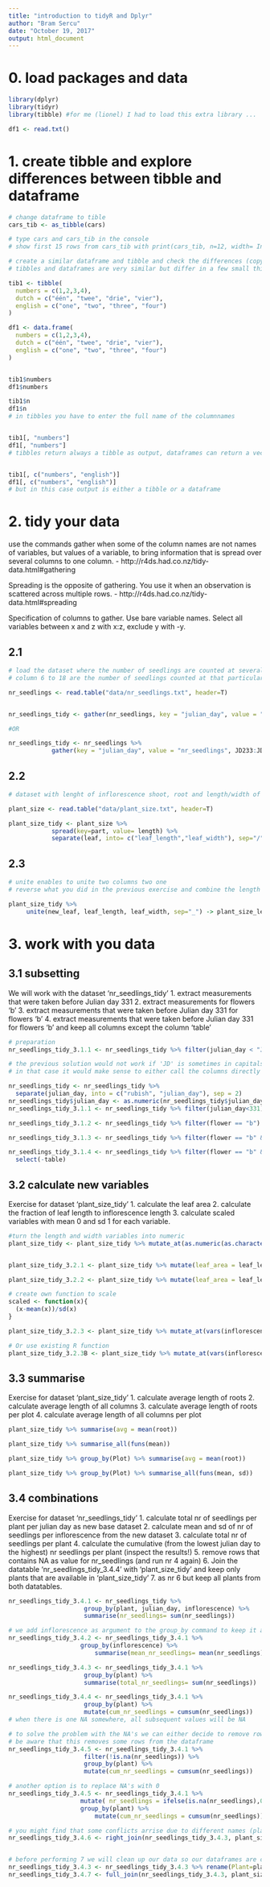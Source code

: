 ```yaml
---
title: "introduction to tidyR and Dplyr"
author: "Bram Sercu"
date: "October 19, 2017"
output: html_document
---
```



# 0. load packages and data

```r
library(dplyr)
library(tidyr)
library(tibble) #for me (lionel) I had to load this extra library ...

df1 <- read.txt()
```


# 1. create tibble and explore differences between tibble and dataframe
```r
# change dataframe to tible
cars_tib <- as_tibble(cars)

# type cars and cars_tib in the console
# show first 15 rows from cars_tib with print(cars_tib, n=12, width= Inf)

# create a similar dataframe and tibble and check the differences (copy to console)
# tibbles and dataframes are very similar but differ in a few small things

tib1 <- tibble(
  numbers = c(1,2,3,4), 
  dutch = c("één", "twee", "drie", "vier"),
  english = c("one", "two", "three", "four")
)

df1 <- data.frame(
  numbers = c(1,2,3,4), 
  dutch = c("één", "twee", "drie", "vier"),
  english = c("one", "two", "three", "four")
)


tib1$numbers
df1$numbers

tib1$n
df1$n
# in tibbles you have to enter the full name of the columnnames


tib1[, "numbers"]
df1[, "numbers"]
# tibbles return always a tibble as output, dataframes can return a vector


tib1[, c("numbers", "english")]
df1[, c("numbers", "english")]
# but in this case output is either a tibble or a dataframe

```

# 2. tidy your data
use the commands gather when some of the column names are not names of variables, but values of a variable, to bring information that is spread over several columns to one column.
- http://r4ds.had.co.nz/tidy-data.html#gathering

Spreading is the opposite of gathering. You use it when an observation is scattered across multiple rows. 
- http://r4ds.had.co.nz/tidy-data.html#spreading

Specification of columns to gather. Use bare variable names. Select all variables between x and z with x:z, exclude y with -y.


## 2.1
```r
# load the dataset where the number of seedlings are counted at several dates (given in Julian Date)
# column 6 to 18 are the number of seedlings counted at that particular day (represented as julian day).

nr_seedlings <- read.table("data/nr_seedlings.txt", header=T)


nr_seedlings_tidy <- gather(nr_seedlings, key = "julian_day", value = "nr_seedlings", -plant, -inflorescence, -flower, -table, -plate)

#OR

nr_seedlings_tidy <- nr_seedlings %>% 
			gather(key = "julian_day", value = "nr_seedlings", JD233:JD399)
```

## 2.2
```r
# dataset with lenght of inflorescence shoot, root and length/width of leaf

plant_size <- read.table("data/plant_size.txt", header=T)

plant_size_tidy <- plant_size %>% 
			spread(key=part, value= length) %>% 
  			separate(leaf, into= c("leaf_length","leaf_width"), sep="/")

```

## 2.3
```r
# unite enables to unite two columns two one
# reverse what you did in the previous exercise and combine the length and width of the leaf again to  one column using '_' as separator between the values

plant_size_tidy %>%
	 unite(new_leaf, leaf_length, leaf_width, sep="_") -> plant_size_less_tidy
```


# 3. work with you data
## 3.1 subsetting

We will work with the dataset 'nr_seedlings_tidy'
1. extract measurements that were taken before Julian day 331 
2. extract measurements for flowers 'b'
3. extract measurements that were taken before Julian day 331 for flowers 'b'
4. extract measurements that were taken before Julian day 331 for flowers 'b' and keep all columns except the column 'table'

```r
# preparation
nr_seedlings_tidy_3.1.1 <- nr_seedlings_tidy %>% filter(julian_day < "JD331")

# the previous solution would not work if 'JD' is sometimes in capitals and sometimes in small letters 'jd'
# in that case it would make sense to either call the columns directly or separate the column to obtain a numeric column.

nr_seedlings_tidy <- nr_seedlings_tidy %>% 
  separate(julian_day, into = c("rubish", "julian_day"), sep = 2)
nr_seedlings_tidy$julian_day <- as.numeric(nr_seedlings_tidy$julian_day)
nr_seedlings_tidy_3.1.1 <- nr_seedlings_tidy %>% filter(julian_day<331)

nr_seedlings_tidy_3.1.2 <- nr_seedlings_tidy %>% filter(flower == "b")

nr_seedlings_tidy_3.1.3 <- nr_seedlings_tidy %>% filter(flower == "b" & julian_day<331)

nr_seedlings_tidy_3.1.4 <- nr_seedlings_tidy %>% filter(flower == "b" & julian_day<331) %>%
  select(-table)

```

## 3.2 calculate new variables
Exercise for dataset 'plant_size_tidy'
1. calculate the leaf area
2. calculate the fraction of leaf length to inflorescence length
3. calculate scaled variables with mean 0 and sd 1 for each variable.

```r
#turn the length and width variables into numeric
plant_size_tidy <- plant_size_tidy %>% mutate_at(as.numeric(as.character()),-plant,-plot)


plant_size_tidy_3.2.1 <- plant_size_tidy %>% mutate(leaf_area = leaf_length*leaf_width)

plant_size_tidy_3.2.2 <- plant_size_tidy %>% mutate(leaf_area = leaf_length/inflorescence)

# create own function to scale
scaled <- function(x){
  (x-mean(x))/sd(x)
}

plant_size_tidy_3.2.3 <- plant_size_tidy %>% mutate_at(vars(inflorescence:root), funs(scaled))

# Or use existing R function
plant_size_tidy_3.2.3B <- plant_size_tidy %>% mutate_at(vars(inflorescence:root), funs(scale))

```

## 3.3 summarise
Exercise for dataset 'plant_size_tidy'
1. calculate average length of roots
2. calculate average length of all columns
3. calculate average length of roots per plot
4. calculate average length of all columns per plot

```r
plant_size_tidy %>% summarise(avg = mean(root))

plant_size_tidy %>% summarise_all(funs(mean))

plant_size_tidy %>% group_by(Plot) %>% summarise(avg = mean(root))

plant_size_tidy %>% group_by(Plot) %>% summarise_all(funs(mean, sd))

```


## 3.4 combinations

Exercise for dataset 'nr_seedlings_tidy'
1. calculate total nr of seedlings per plant per julian day as new base dataset
2. calculate mean and sd of nr of seedlings per inflorescence from the new dataset
3. calculate total nr of seedlings per plant
4. calculate the cumulative (from the lowest julian day to the highest) nr seedlings per plant  (inspect the results!)
5. remove rows that contains NA as value for nr_seedlings (and run nr 4 again)
6. Join the datatable 'nr_seedlings_tidy_3.4.4' with 'plant_size_tidy' and keep only plants that are available in 'plant_size_tidy'
7. as nr 6 but keep all plants from both datatables.

```r
nr_seedlings_tidy_3.4.1 <- nr_seedlings_tidy %>%
					 group_by(plant, julian_day, inflorescence) %>%
					 summarise(nr_seedlings= sum(nr_seedlings))

# we add inflorescence as argument to the group_by command to keep it as a column in order to use it in the next exercise 3.4.2
nr_seedlings_tidy_3.4.2 <- nr_seedlings_tidy_3.4.1 %>% 
					group_by(inflorescence) %>%
				        summarise(mean_nr_seedlings= mean(nr_seedlings), sd_nr_seedlings= sd(nr_seedlings))

nr_seedlings_tidy_3.4.3 <- nr_seedlings_tidy_3.4.1 %>%
					 group_by(plant) %>%
					 summarise(total_nr_seedlings= sum(nr_seedlings))

nr_seedlings_tidy_3.4.4 <- nr_seedlings_tidy_3.4.1 %>%
					 group_by(plant) %>%
					 mutate(cum_nr_seedlings = cumsum(nr_seedlings))
# when there is one NA somewhere, all subsequent values will be NA

# to solve the problem with the NA's we can either decide to remove rows with NA from the dataset
# be aware that this removes some rows from the dataframe
nr_seedlings_tidy_3.4.5 <- nr_seedlings_tidy_3.4.1 %>%
					 filter(!is.na(nr_seedlings)) %>%
  					 group_by(plant) %>% 
  					 mutate(cum_nr_seedlings = cumsum(nr_seedlings))

# another option is to replace NA's with 0
nr_seedlings_tidy_3.4.5 <- nr_seedlings_tidy_3.4.1 %>% 
  					mutate( nr_seedlings = ifelse(is.na(nr_seedlings),0,nr_seedlings)) %>%
  					group_by(plant) %>% 
 				        mutate(cum_nr_seedlings = cumsum(nr_seedlings))

# you might find that some conflicts arrise due to different names (plant and Plant with capital).
nr_seedlings_tidy_3.4.6 <- right_join(nr_seedlings_tidy_3.4.3, plant_size_tidy, by = c("plant" = "Plant"))


# before performing 7 we will clean up our data so our dataframes are compatible using some other dplyr functions
nr_seedlings_tidy_3.4.3 <- nr_seedlings_tidy_3.4.3 %>% rename(Plant=plant)
nr_seedlings_tidy_3.4.7 <- full_join(nr_seedlings_tidy_3.4.3, plant_size_tidy, by = "Plant")


```
